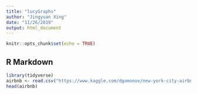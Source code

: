 ```yaml
---
title: "lucyGraphs"
author: "Jingyuan Xing"
date: "11/26/2019"
output: html_document
---
```


```r
knitr::opts_chunk$set(echo = TRUE)
```

## R Markdown

```r
library(tidyverse)
airbnb <- read.csv("https://www.kaggle.com/dgomonov/new-york-city-airbnb-open-data#AB_NYC_2019.csv")
head(airbnb)
```
